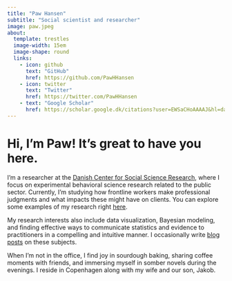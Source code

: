 ```yaml
---
title: "Paw Hansen"
subtitle: "Social scientist and researcher"
image: paw.jpeg
about: 
  template: trestles
  image-width: 15em
  image-shape: round
  links:
    - icon: github
      text: "GitHub"
      href: https://github.com/PawHHansen 
    - icon: twitter
      text: "Twitter"
      href: https://twitter.com/PawHHansen 
    - text: "Google Scholar"
      href: https://scholar.google.dk/citations?user=EWSaCHoAAAAJ&hl=da&oi=ao 
---
```


# Hi, I'm Paw! It's great to have you here.
 
I'm a researcher at the [Danish Center for Social Science Research](https://www.vive.dk/EN/), where I focus on experimental behavioral science research related to the public sector. Currently, I’m studying how frontline workers make professional judgments and what impacts these might have on clients. You can explore some examples of my research right [here](https://www.pawhansen.org/research).
 
My research interests also include data visualization, Bayesian modeling, and finding effective ways to communicate statistics and evidence to practitioners in a compelling and intuitive manner. I occasionally write [blog posts](https://www.pawhansen.org/blog) on these subjects.
 
When I'm not in the office, I find joy in sourdough baking, sharing coffee moments with friends, and immersing myself in somber novels during the evenings. I reside in Copenhagen along with my wife and our son, Jakob.